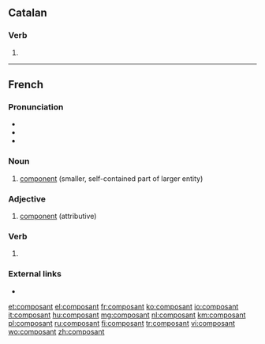 ==Catalan==

===Verb===
{{head|ca|verb form}}

# {{ca-verb form of|m=ptc|t=pres|composar}}

----

==French==
{{wikipedia|lang=fr}}

===Pronunciation===
* {{audio|Fr-composant.ogg|composant|lang=fr}}
* {{IPA|/kɔ̃.po.zɑ̃/|lang=fr}}
* {{homophones|lang=fr|composants}}

===Noun===
{{fr-noun|m}}

# [[component]] (smaller, self-contained part of larger entity)

===Adjective===
{{fr-adj}}

# [[component]] (attributive)

===Verb===
{{head|fr|present participle}}

# {{present participle of|composer|lang=fr|nocat=1}}

===External links===
* {{R:TLFi}}

[[et:composant]]
[[el:composant]]
[[fr:composant]]
[[ko:composant]]
[[io:composant]]
[[it:composant]]
[[hu:composant]]
[[mg:composant]]
[[nl:composant]]
[[km:composant]]
[[pl:composant]]
[[ru:composant]]
[[fi:composant]]
[[tr:composant]]
[[vi:composant]]
[[wo:composant]]
[[zh:composant]]